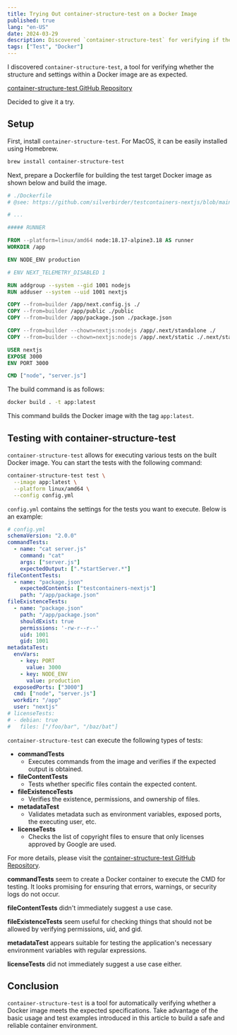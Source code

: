 ```yaml
---
title: Trying Out container-structure-test on a Docker Image
published: true
lang: "en-US"
date: 2024-03-29
description: Discovered `container-structure-test` for verifying if the structure and settings within a Docker image are as expected. Check out the container-structure-test GitHub repository. Decided to give it a try.
tags: ["Test", "Docker"]
---
```


I discovered `container-structure-test`, a tool for verifying whether the structure and settings within a Docker image are as expected.

[container-structure-test GitHub Repository](https://github.com/GoogleContainerTools/container-structure-test)

Decided to give it a try.

## Setup

First, install `container-structure-test`. For MacOS, it can be easily installed using Homebrew.

```sh
brew install container-structure-test
```

Next, prepare a Dockerfile for building the test target Docker image as shown below and build the image.

```Dockerfile
# ./Dockerfile
# @see: https://github.com/silverbirder/testcontainers-nextjs/blob/main/Dockerfile

# ...

##### RUNNER

FROM --platform=linux/amd64 node:18.17-alpine3.18 AS runner
WORKDIR /app

ENV NODE_ENV production

# ENV NEXT_TELEMETRY_DISABLED 1

RUN addgroup --system --gid 1001 nodejs
RUN adduser --system --uid 1001 nextjs

COPY --from=builder /app/next.config.js ./
COPY --from=builder /app/public ./public
COPY --from=builder /app/package.json ./package.json

COPY --from=builder --chown=nextjs:nodejs /app/.next/standalone ./
COPY --from=builder --chown=nextjs:nodejs /app/.next/static ./.next/static

USER nextjs
EXPOSE 3000
ENV PORT 3000

CMD ["node", "server.js"]
```

The build command is as follows:

```sh
docker build . -t app:latest
```

This command builds the Docker image with the tag `app:latest`.

## Testing with container-structure-test

`container-structure-test` allows for executing various tests on the built Docker image. 
You can start the tests with the following command:

```sh
container-structure-test test \
  --image app:latest \
  --platform linux/amd64 \
  --config config.yml
```

`config.yml` contains the settings for the tests you want to execute. Below is an example:

```yml
# config.yml
schemaVersion: "2.0.0"
commandTests:
  - name: "cat server.js"
    command: "cat"
    args: ["server.js"]
    expectedOutput: [".*startServer.*"]
fileContentTests:
  - name: "package.json"
    expectedContents: ["testcontainers-nextjs"]
    path: "/app/package.json"
fileExistenceTests:
  - name: "package.json"
    path: "/app/package.json"
    shouldExist: true
    permissions: '-rw-r--r--'
    uid: 1001
    gid: 1001
metadataTest:
  envVars:
    - key: PORT
      value: 3000
    - key: NODE_ENV
      value: production
  exposedPorts: ["3000"]
  cmd: ["node", "server.js"]
  workdir: "/app"
  user: "nextjs"
# licenseTests:
# - debian: true
#   files: ["/foo/bar", "/baz/bat"]
```

`container-structure-test` can execute the following types of tests:

* **commandTests**
  * Executes commands from the image and verifies if the expected output is obtained.
* **fileContentTests**
  * Tests whether specific files contain the expected content.
* **fileExistenceTests**
  * Verifies the existence, permissions, and ownership of files.
* **metadataTest**
  * Validates metadata such as environment variables, exposed ports, the executing user, etc.
* **licenseTests**
  * Checks the list of copyright files to ensure that only licenses approved by Google are used.

For more details, please visit the [container-structure-test GitHub Repository](https://github.com/GoogleContainerTools/container-structure-test).

**commandTests** seem to create a Docker container to execute the CMD for testing. It looks promising for ensuring that errors, warnings, or security logs do not occur.

**fileContentTests** didn't immediately suggest a use case.

**fileExistenceTests** seem useful for checking things that should not be allowed by verifying permissions, uid, and gid.

**metadataTest** appears suitable for testing the application's necessary environment variables with regular expressions.

**licenseTests** did not immediately suggest a use case either.

## Conclusion

`container-structure-test` is a tool for automatically verifying whether a Docker image meets the expected specifications. Take advantage of the basic usage and test examples introduced in this article to build a safe and reliable container environment.